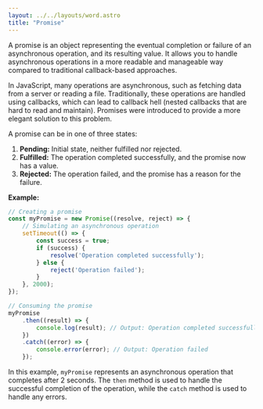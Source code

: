```yaml
---
layout: ../../layouts/word.astro
title: "Promise"
---
```

A promise is an object representing the eventual completion or failure of an asynchronous operation, and its resulting value. It allows you to handle asynchronous operations in a more readable and manageable way compared to traditional callback-based approaches.

In JavaScript, many operations are asynchronous, such as fetching data from a server or reading a file. Traditionally, these operations are handled using callbacks, which can lead to callback hell (nested callbacks that are hard to read and maintain). Promises were introduced to provide a more elegant solution to this problem.

A promise can be in one of three states:
1. **Pending:** Initial state, neither fulfilled nor rejected.
2. **Fulfilled:** The operation completed successfully, and the promise now has a value.
3. **Rejected:** The operation failed, and the promise has a reason for the failure.

**Example:**
```javascript
// Creating a promise
const myPromise = new Promise((resolve, reject) => {
    // Simulating an asynchronous operation
    setTimeout(() => {
        const success = true;
        if (success) {
            resolve('Operation completed successfully');
        } else {
            reject('Operation failed');
        }
    }, 2000);
});

// Consuming the promise
myPromise
    .then((result) => {
        console.log(result); // Output: Operation completed successfully
    })
    .catch((error) => {
        console.error(error); // Output: Operation failed
    });
```

In this example, `myPromise` represents an asynchronous operation that completes after 2 seconds. The `then` method is used to handle the successful completion of the operation, while the `catch` method is used to handle any errors.